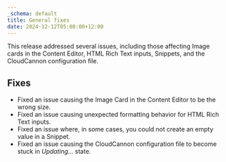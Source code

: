 ```yaml
---
_schema: default
title: General fixes
date: 2024-12-12T05:00:00+12:00
---
```

This release addressed several issues, including those affecting Image cards in the Content Editor, HTML Rich Text inputs, Snippets, and the CloudCannon configuration file.

## Fixes

* Fixed an issue causing the Image Card in the Content Editor to be the wrong size.
* Fixed an issue causing unexpected formatting behavior for HTML Rich Text inputs.
* Fixed an issue where, in some cases, you could not create an empty value in a Snippet.
* Fixed an issue causing the CloudCannon configuration file to become stuck in *Updating...* state.